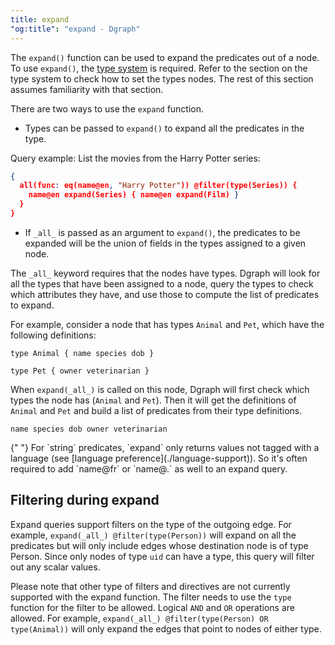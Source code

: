 ```yaml
---
title: expand
"og:title": "expand - Dgraph"
---
```



<DgraphWIP />

The `expand()` function can be used to expand the predicates out of a node. To
use `expand()`, the [type system](./schema) is required. Refer to the section on
the type system to check how to set the types nodes. The rest of this section
assumes familiarity with that section.

There are two ways to use the `expand` function.

- Types can be passed to `expand()` to expand all the predicates in the type.

Query example: List the movies from the Harry Potter series:

```json
{
  all(func: eq(name@en, "Harry Potter")) @filter(type(Series)) {
    name@en expand(Series) { name@en expand(Film) }
  }
}
```

- If `_all_` is passed as an argument to `expand()`, the predicates to be
  expanded will be the union of fields in the types assigned to a given node.

The `_all_` keyword requires that the nodes have types. Dgraph will look for all
the types that have been assigned to a node, query the types to check which
attributes they have, and use those to compute the list of predicates to expand.

For example, consider a node that has types `Animal` and `Pet`, which have the
following definitions:

```
type Animal { name species dob }

type Pet { owner veterinarian }
```

When `expand(_all_)` is called on this node, Dgraph will first check which types
the node has (`Animal` and `Pet`). Then it will get the definitions of `Animal`
and `Pet` and build a list of predicates from their type definitions.

```
name species dob owner veterinarian
```

<Note>
  {" "}
  For `string` predicates, `expand` only returns values not tagged with a
  language (see [language preference](./language-support)). So it's often
  required to add `name@fr` or `name@.` as well to an expand query.
</Note>

## Filtering during expand

Expand queries support filters on the type of the outgoing edge. For example,
`expand(_all_) @filter(type(Person))` will expand on all the predicates but will
only include edges whose destination node is of type Person. Since only nodes of
type `uid` can have a type, this query will filter out any scalar values.

Please note that other type of filters and directives are not currently
supported with the expand function. The filter needs to use the `type` function
for the filter to be allowed. Logical `AND` and `OR` operations are allowed. For
example, `expand(_all_) @filter(type(Person) OR type(Animal))` will only expand
the edges that point to nodes of either type.

```

```
